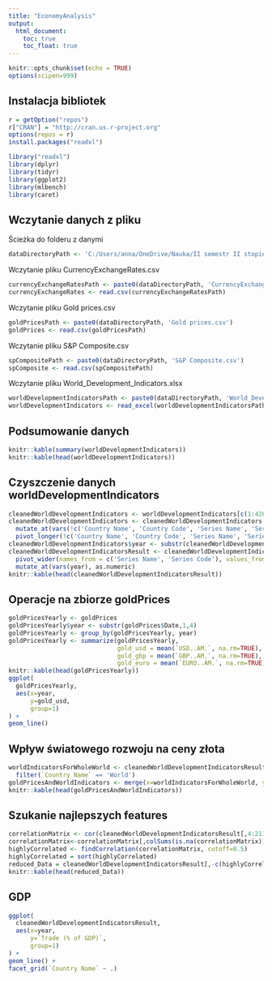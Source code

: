 ```yaml
---
title: "EconomyAnalysis"
output: 
  html_document:
    toc: true
    toc_float: true
---
```


```r
knitr::opts_chunk$set(echo = TRUE)
options(scipen=999)
```

## Instalacja bibliotek
```r
r = getOption("repos")
r["CRAN"] = "http://cran.us.r-project.org"
options(repos = r)
install.packages("readxl")
```
```r
library("readxl")
library(dplyr)
library(tidyr)
library(ggplot2)
library(mlbench)
library(caret)
```

## Wczytanie danych z pliku

Ścieżka do folderu z danymi

```r
dataDirectoryPath <- 'C:/Users/anna/OneDrive/Nauka/II semestr II stopień/Zaawansowana Eksploracja Danych/Data pack/Data pack/'
```

Wczytanie pliku CurrencyExchangeRates.csv

```r
currencyExchangeRatesPath <- paste0(dataDirectoryPath, 'CurrencyExchangeRates.csv')
currencyExchangeRates <- read.csv(currencyExchangeRatesPath)
```

Wczytanie pliku Gold prices.csv

```r
goldPricesPath <- paste0(dataDirectoryPath, 'Gold prices.csv')
goldPrices <- read.csv(goldPricesPath)
```

Wczytanie pliku S&P Composite.csv

```r
spCompositePath <- paste0(dataDirectoryPath, 'S&P Composite.csv')
spComposite <- read.csv(spCompositePath)
```

Wczytanie pliku World_Development_Indicators.xlsx
```r
worldDevelopmentIndicatorsPath <- paste0(dataDirectoryPath, 'World_Development_Indicators.xlsx')
worldDevelopmentIndicators <- read_excel(worldDevelopmentIndicatorsPath)
```

## Podsumowanie danych 

```r
knitr::kable(summary(worldDevelopmentIndicators))
knitr::kable(head(worldDevelopmentIndicators))
```

## Czyszczenie danych worldDevelopmentIndicators

```r
cleanedWorldDevelopmentIndicators <- worldDevelopmentIndicators[c(1:42600, 43666:43878),]
cleanedWorldDevelopmentIndicators <- cleanedWorldDevelopmentIndicators %>% 
  mutate_at(vars(!c('Country Name', 'Country Code', 'Series Name', 'Series Code')), as.numeric) %>%
  pivot_longer(!c('Country Name', 'Country Code', 'Series Name', 'Series Code'), names_to = "year", values_to="value")
cleanedWorldDevelopmentIndicators$year <- substr(cleanedWorldDevelopmentIndicators$year,1,4)
cleanedWorldDevelopmentIndicatorsResult <- cleanedWorldDevelopmentIndicators %>% 
  pivot_wider(names_from = c('Series Name', 'Series Code'), values_from = 'value',  names_glue = "{`Series Name`}") %>%
  mutate_at(vars(year), as.numeric)
knitr::kable(head(cleanedWorldDevelopmentIndicatorsResult))

```

## Operacje na zbiorze goldPrices
```r
goldPricesYearly <- goldPrices
goldPricesYearly$year <- substr(goldPrices$Date,1,4)
goldPricesYearly <- group_by(goldPricesYearly, year)
goldPricesYearly <- summarize(goldPricesYearly, 
                              gold_usd = mean(`USD..AM.`, na.rm=TRUE),
                              gold_gbp = mean(`GBP..AM.`, na.rm=TRUE),
                              gold_euro = mean(`EURO..AM.`, na.rm=TRUE))
knitr::kable(head(goldPricesYearly))
ggplot(
  goldPricesYearly, 
  aes(x=year, 
      y=gold_usd,
      group=1)
) +
geom_line()
```

## Wpływ światowego rozwoju na ceny złota
```r
worldIndicatorsForWholeWorld <- cleanedWorldDevelopmentIndicatorsResult %>%
  filter(`Country Name` == 'World')
goldPricesAndWorldIndicators <- merge(x=worldIndicatorsForWholeWorld, y=goldPricesYearly, by='year')
knitr::kable(head(goldPricesAndWorldIndicators))
```
## Szukanie najlepszych features
```r
correlationMatrix <- cor(cleanedWorldDevelopmentIndicatorsResult[,4:211],use="pairwise.complete.obs")
correlationMatrix<-correlationMatrix[,colSums(is.na(correlationMatrix))==0]
highlyCorrelated <- findCorrelation(correlationMatrix, cutoff=0.5)
highlyCorrelated = sort(highlyCorrelated)
reduced_Data = cleanedWorldDevelopmentIndicatorsResult[,-c(highlyCorrelated)]
knitr::kable(head(reduced_Data))

```

## GDP 
```r
ggplot(
  cleanedWorldDevelopmentIndicatorsResult, 
  aes(x=year, 
      y=`Trade (% of GDP)`,
      group=1)
) +
geom_line() +
facet_grid(`Country Name` ~ .)
```
